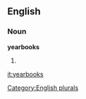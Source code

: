 
==English==

===Noun===
'''yearbooks'''

# {{plural of|[[yearbook]]}}

[[Category:English plurals]]

[[it:yearbooks]]